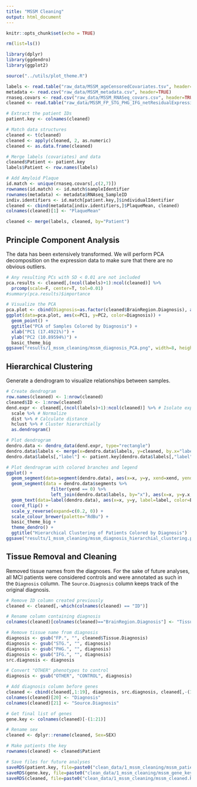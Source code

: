 ```yaml
---
title: "MSSM Cleaning"
output: html_document
---
```


```r
knitr::opts_chunk$set(echo = TRUE)

rm(list=ls())

library(dplyr)
library(ggdendro)
library(ggplot2)

source("../utils/plot_theme.R")
```

```r
labels <- read.table("raw_data/MSSM_ageCensoredCovariates.tsv", header=TRUE, sep="\t", row.names=1)
metadata <- read.csv("raw_data/MSSM_metadata.csv", header=TRUE)
rnaseq.covars <- read.csv("raw_data/MSSM_RNASeq_covars.csv", header=TRUE)
cleaned <- read.table("raw_data/MSSM_FP_STG_PHG_IFG_netResidualExpression_imputed.tsv", header=TRUE, sep="\t", row.names=1)

# Extract the patient IDs
patient.key <- colnames(cleaned)

# Match data structures
cleaned <- t(cleaned)
cleaned <- apply(cleaned, 2, as.numeric)
cleaned <- as.data.frame(cleaned)

# Merge labels (covariates) and data
cleaned$Patient <- patient.key
labels$Patient <- row.names(labels)

# Add Amyloid Plaque
id.match <- unique(rnaseq.covars[,c(2,7)])
rownames(id.match) <- id.match$sampleIdentifier
rownames(metadata) <- metadata$RNAseq_SampleID
indiv.identifiers <- id.match[patient.key,]$individualIdentifier
cleaned <- cbind(metadata[indiv.identifiers,]$PlaqueMean, cleaned)
colnames(cleaned)[1] <- "PlaqueMean"

cleaned <- merge(labels, cleaned, by="Patient")
```

Principle Component Analysis
----------------------------

The data has been extensively transformed. We will perform PCA decomposition on the expression data to make sure that there are no obvious outliers.

```r
# Any resulting PCs with SD < 0.01 are not included
pca.results <- cleaned[,(ncol(labels)+1):ncol(cleaned)] %>%
  prcomp(scale=F, center=T, tol=0.01)
#summary(pca.results)$importance

# Visualize the PCA
pca.plot <- cbind(Diagnosis=as.factor(cleaned$BrainRegion.Diagnosis), as.data.frame(pca.results$x[,1:2]))
ggplot(data=pca.plot, aes(x=PC1, y=PC2, color=Diagnosis)) +
  geom_point() +
  ggtitle("PCA of Samples Colored by Diagnosis") +
  xlab("PC1 (17.4921%)") + 
  ylab("PC2 (10.89594%)") +
  basic_theme_big
ggsave("results/1_mssm_cleaning/mssm_diagnosis_PCA.png", width=8, height=8)
```

Hierarchical Clustering
-----------------------

Generate a dendrogram to visualize relationships between samples.

```r
# Create dendrogram
row.names(cleaned) <- 1:nrow(cleaned)
cleaned$ID <- 1:nrow(cleaned)
dend.expr <- cleaned[,(ncol(labels)+1):ncol(cleaned)] %>% # Isolate expression
  scale %>% # Normalize
  dist %>% # Calculate distance
  hclust %>% # Cluster hierarchially
  as.dendrogram()

# Plot dendrogram
dendro.data <- dendro_data(dend.expr, type="rectangle")
dendro.data$labels <- merge(x=dendro.data$labels, y=cleaned, by.x="label", by.y="ID")
dendro.data$labels[,"label"] <- patient.key[dendro.data$labels[,"label"]]

# Plot dendrogram with colored branches and legend
ggplot() +
  geom_segment(data=segment(dendro.data), aes(x=x, y=y, xend=xend, yend=yend)) +
  geom_segment(data = dendro.data$segments %>%
                 filter(yend == 0) %>%
                 left_join(dendro.data$labels, by="x"), aes(x=x, y=y.x, xend=xend, yend=yend, color=BrainRegion.Diagnosis)) +
  geom_text(data=label(dendro.data), aes(x=x, y=y, label=label, color=BrainRegion.Diagnosis, hjust=0), size=1) +
  coord_flip() +
  scale_y_reverse(expand=c(0.2, 0)) +
  scale_colour_brewer(palette="RdBu") +
  basic_theme_big +
  theme_dendro() +
  ggtitle("Hierarchical Clustering of Patients Colored by Diagnosis")
ggsave("results/1_mssm_cleaning/mssm_diagnosis_hierarchial_clustering.png", width=8, height=8)
```

Tissue Removal and Cleaning
---------------------------

Removed tissue names from the diagnoses. For the sake of future analyses, all MCI patients were considered controls and were annotated as such in the `Diagnosis` column. The `Source.Diagnosis` column keeps track of the original diagnosis.

```r
# Remove ID column created previously
cleaned <- cleaned[,-which(colnames(cleaned) == "ID")]

# Rename column containing diagnosis
colnames(cleaned)[colnames(cleaned)=="BrainRegion.Diagnosis"] <- "Tissue.Diagnosis"

# Remove tissue name from diagnosis
diagnosis <- gsub("FP.", "", cleaned$Tissue.Diagnosis)
diagnosis <- gsub("STG.", "", diagnosis)
diagnosis <- gsub("PHG.", "", diagnosis)
diagnosis <- gsub("IFG.", "", diagnosis)
src.diagnosis <- diagnosis

# Convert "OTHER" phenotypes to control
diagnosis <- gsub("OTHER", "CONTROL", diagnosis)

# Add diagnosis column before genes
cleaned <- cbind(cleaned[,1:19], diagnosis, src.diagnosis, cleaned[,-(1:19)])
colnames(cleaned)[20] <- "Diagnosis"
colnames(cleaned)[21] <- "Source.Diagnosis"

# Get final list of genes
gene.key <- colnames(cleaned)[-(1:21)]

# Rename sex
cleaned <- dplyr::rename(cleaned, Sex=SEX)

# Make patients the key
rownames(cleaned) <- cleaned$Patient
```

```r
# Save files for future analyses
saveRDS(patient.key, file=paste0("clean_data/1_mssm_cleaning/mssm_patient_key.RDS"))
saveRDS(gene.key, file=paste0("clean_data/1_mssm_cleaning/mssm_gene_key.RDS"))
saveRDS(cleaned, file=paste0("clean_data/1_mssm_cleaning/mssm_cleaned.RDS"))
```

